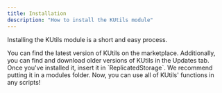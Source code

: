 ```yaml
---
title: Installation
description: "How to install the KUtils module"
---
```


Installing the KUtils module is a short and easy process.

<Steps>
  <Step title="Install the module">
    You can find the latest version of KUtils on the marketplace.
    Additionally, you can find and download older versions of KUtils in the Updates tab.
  </Step>
  <Step title="Put it in your game">
    Once you've installed it, insert it in `ReplicatedStorage`.
    We recommend putting it in a modules folder.
  </Step>
  <Step title="Use it">
    Now, you can use all of KUtils' functions in any scripts!
  </Step>
</Steps>